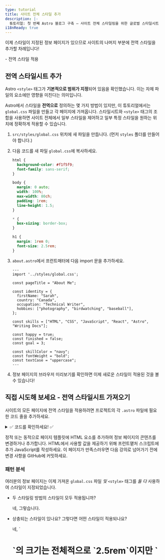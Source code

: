 ```yaml
---
type: tutorial
title: 사이트 전체 스타일 추가
description: |-
  튜토리얼: 첫 번째 Astro 블로그 구축 — 사이트 전체 스타일링을 위한 글로벌 스타일시트 생성
i18nReady: true
---
```



이제 스타일이 지정된 정보 페이지가 있으므로 사이트의 나머지 부분에 전역 스타일을 추가할 차례입니다!

<PreCheck>
  - 전역 스타일 적용
</PreCheck>

## 전역 스타일시트 추가

Astro `<style>` 태그가 **기본적으로 범위가 지정**되어 있음을 확인했습니다. 이는 자체 파일의 요소에만 영향을 미친다는 의미입니다.

Astro에서 스타일을 **전역으로** 정의하는 몇 가지 방법이 있지만, 이 튜토리얼에서는 `global.css` 파일을 만들고 각 페이지에 가져옵니다. 스타일시트와 `<style>` 태그의 조합을 사용하면 사이트 전체에서 일부 스타일을 제어하고 일부 특정 스타일을 원하는 위치에 정확하게 적용할 수 있습니다.

1. `src/styles/global.css` 위치에 새 파일을 만듭니다. (먼저 `styles` 폴더를 만들어야 합니다.)

2. 다음 코드를 새 파일 `global.css`에 복사하세요.

    ```css title="src/styles/global.css"
    html {
      background-color: #f1f5f9;
      font-family: sans-serif;
    }

    body {
      margin: 0 auto;
      width: 100%;
      max-width: 80ch;
      padding: 1rem;
      line-height: 1.5;
    }

    * {
      box-sizing: border-box;
    }

    h1 {
      margin: 1rem 0;
      font-size: 2.5rem;
    }
    ```

3. `about.astro`에서 프런트매터에 다음 import 문을 추가하세요.

    ```astro title="src/pages/about.astro" ins={2}
    ---
    import '../styles/global.css';

    const pageTitle = "About Me";

    const identity = {
      firstName: "Sarah",
      country: "Canada",
      occupation: "Technical Writer",
      hobbies: ["photography", "birdwatching", "baseball"],
    };

    const skills = ["HTML", "CSS", "JavaScript", "React", "Astro", "Writing Docs"];

    const happy = true;
    const finished = false;
    const goal = 3;

    const skillColor = "navy";
    const fontWeight = "bold";
    const textCase = "uppercase";
    ---
    ```

4. 정보 페이지의 브라우저 미리보기를 확인하면 이제 새로운 스타일이 적용된 것을 볼 수 있습니다!

<Box icon="puzzle-piece">

## 직접 시도해 보세요 - 전역 스타일시트 가져오기

사이트의 모든 페이지에 전역 스타일을 적용하려면 프로젝트의 각 `.astro` 파일에 필요한 코드 줄을 추가하세요.

<details>
<summary>✅ 코드를 확인하세요! ✅</summary>

다음 import 문을 다른 두 페이지 파일인 `src/pages/index.astro` 및 `src/pages/blog.astro`에 추가합니다.

```astro title="src/pages/index.astro" ins={2}
---
import '../styles/global.css';
---
```
</details>
</Box>

정적 또는 동적으로 페이지 템플릿에 HTML 요소를 추가하여 정보 페이지의 콘텐츠를 변경하거나 추가합니다. HTML에서 사용할 값을 제공하기 위해 프런트맽처 스크립트에 추가 JavaScript를 작성하세요. 이 페이지가 만족스러우면 다음 강의로 넘어가기 전에 변경 사항을 GitHub에 커밋하세요.

<Box icon="question-mark">

### 패턴 분석

여러분의 정보 페이지는 이제 가져온 `global.css` 파일 *및* `<style>` 태그를 *둘 다* 사용하여 스타일이 지정되었습니다.

- 두 스타일링 방법의 스타일이 모두 적용됩니까?

    <p>
      <Spoiler>네, 그렇습니다.</Spoiler>
    </p>

- 상충되는 스타일이 있나요? 그렇다면 어떤 스타일이 적용되나요?

    <p>
      <Spoiler>네, `<h1>`의 크기는 전체적으로 `2.5rem`이지만 `<style>` 태그에서는 로컬로 `4rem`입니다. 정보 페이지에는 로컬 '4rem' 규칙이 적용됩니다.</Spoiler>
    </p>

- `global.css`와 `<style>`이 어떻게 함께 작동하는지 설명하세요.

    <p>
      <Spoiler>전역 스타일과 페이지의 로컬 `<style>` 태그 모두에서 충돌하는 스타일이 정의된 경우 로컬 스타일이 모든 전역 스타일을 덮어써야 합니다. (그러나 다른 요인도 있을 수 있으므로 항상 사이트를 직접 검사하여 스타일이 제대로 적용되었는지 확인하세요!)</Spoiler>
    </p>

- `global.css` 파일 또는 `<style>` 태그에서 스타일을 선언할지 어떻게 선택하시겠습니까?

    <p>
      <Spoiler>사이트 전체에 스타일을 적용하려면 `global.css` 파일을 사용하도록 선택합니다. 그러나 스타일을 단일 `.astro` 파일의 HTML 콘텐츠에만 적용하고 사이트의 다른 요소에는 영향을 주지 않으려면 `<style>` 태그를 선택합니다.</Spoiler>
    </p>

</Box>

<Box icon="check-list">
## 체크리스트

<Checklist>
- [ ] `.css` 파일을 가져와 전역 CSS 스타일을 추가할 수 있습니다.
</Checklist>
</Box>

### 참고 자료

- [Astro 구문과 JSX - 비교](/ko/core-concepts/astro-syntax/#astro와-jsx의-차이점)

- [Astro `<style>` 태그](/ko/guides/styling/#astro에서-스타일링하기)

- [Astro의 CSS 변수](/ko/guides/styling/#css-변수)
